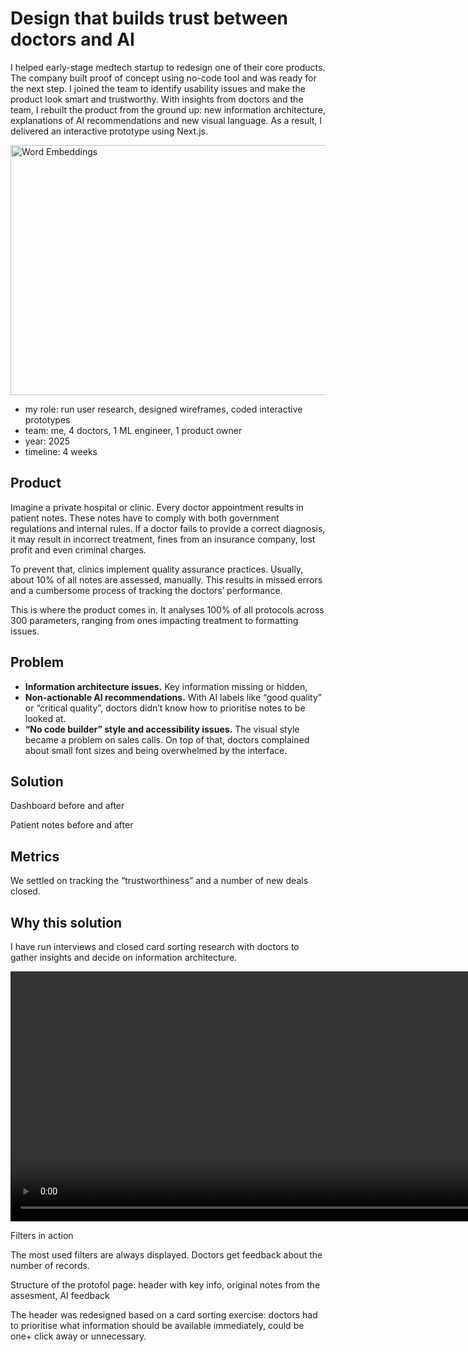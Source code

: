 # Design that builds trust between doctors and AI

I helped early-stage medtech startup to redesign one of their core products. The company built proof of concept using no-code tool and was ready for the next step. I joined the team to identify usability issues and make the product look smart and trustworthy. With insights from doctors and the team, I rebuilt the product from the ground up: new information architecture, explanations of AI recommendations and new visual language. As a result, I delivered an interactive prototype using Next.js.

<div className="border border-gray-200 rounded-md p-4 bg-white flex justify-center items-center xl:-mx-48 my-12">
  <Image src="/images/medtech-case/patient-notes.png" alt="Word Embeddings" width="1900" height="400"/>
</div>

- my role: run user research, designed wireframes, coded interactive prototypes
- team: me, 4 doctors, 1 ML engineer, 1 product owner
- year: 2025
- timeline: 4 weeks

## Product
Imagine a private hospital or clinic. Every doctor appointment results in patient notes. These notes have to comply with both government regulations and internal rules. If a doctor fails to provide a correct diagnosis, it may result in incorrect treatment, fines from an insurance company, lost profit and even criminal charges.

To prevent that, clinics implement quality assurance practices. Usually, about 10% of all notes are assessed, manually. This results in missed errors and a cumbersome process of tracking the doctors’ performance.

This is where the product comes in. It analyses 100% of all protocols across 300 parameters, ranging from ones impacting treatment to formatting issues.

## Problem
- **Information architecture issues.** Key information missing or hidden, 
- **Non-actionable AI recommendations.** With AI labels like “good quality” or “critical quality”, doctors didn’t know how to prioritise notes to be looked at.
- **“No code builder” style and accessibility issues.** The visual style became a problem on sales calls. On top of that, doctors complained about small font sizes and being overwhelmed by the interface.

## Solution
Dashboard before and after
<ImageContainerMdx projectId={5} imageId="old-dashboard" captionShow={true} />
<ImageContainerMdx projectId={5} imageId="dashboard-id" captionShow={true} />


Patient notes before and after
<ImageContainerMdx projectId={5} imageId="patient-notes-before-id" captionShow={true} />
<ImageContainerMdx projectId={5} imageId="patient-notes-id" captions="After" captionShow={true} />

## Metrics
We settled on tracking the “trustworthiness” and a number of new deals closed.

## Why this solution

I have run interviews and closed card sorting research with doctors to gather insights and decide on information architecture.

<ImageContainerMdx projectId={5} imageId="dashboard-with-comments-id" captionShow={true} />

<div className="flex flex-col xl:-mx-48 my-12">
  <div className="border border-gray-200 rounded-md p-4 bg-white flex justify-center items-center">
    <video className="rounded-md" width="1200" height="400" preload="auto" autoPlay loop muted playsinline>
      <source src="/images/medtech-case/filter-in-action.mp4" type="video/mp4" />
      Your browser does not support the video tag.
    </video>
  </div>
  <p className="text-gray-600 indent-4 text-[14px] mt-1">Filters in action</p>
</div>

The most used filters are always displayed. Doctors get feedback about the number of records.
<ImageContainerMdx projectId={5} imageId="filters-and-how-they-work-id" captions="After" captionShow={true} />

Structure of the protofol page: header with key info, original notes from the assesment, AI feedback
<ImageContainerMdx projectId={5} imageId="structure-of-protocol-page-id" captionShow={true} />

The header was redesigned based on a card sorting exercise: doctors had to prioritise what information should be available immediately, could be one+ click away or unnecessary.

<ImageContainerMdx projectId={5} imageId="header-before-and-after-id" captionShow={true} />

<OtherWork currentSlug="work-medtech"/>